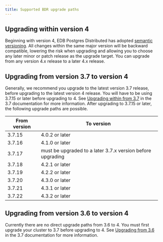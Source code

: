 ```yaml
---
title: Supported BDR upgrade paths
---
```


## Upgrading within version 4

Beginning with version 4, EDB Postgres Distributed has adopted [semantic versioning](https://semver.org/). All changes within the same major version will be backward compatible, lowering the risk when upgrading and allowing you to choose any later minor or patch release as the upgrade target. You can upgrade from any version 4.x release to a later 4.x release.


## Upgrading from version 3.7 to version 4

Generally, we recommend you upgrade to the latest version 3.7 release, before
upgrading to the latest version 4 release. You will have to be using 3.7.15 or later 
before upgrading to 4. See [Upgrading within from 3.7](/pgd/3.7/bdr/upgrades/supported_paths/#upgrading-within-version-37) in the
3.7 documentation for more information. After upgrading to 3.7.15 or later, the
following upgrade paths are possible.

| From version | To version |
| ---- | -- |
| 3.7.15 | 4.0.2 or later |
| 3.7.16 | 4.1.0 or later |
| 3.7.17 | must be upgraded to a later 3.7.x version before upgrading |
| 3.7.18 | 4.2.1 or later |
| 3.7.19 | 4.2.2 or later |
| 3.7.20 | 4.3.0 or later |
| 3.7.21 | 4.3.1 or later |
| 3.7.22 | 4.3.2 or later |

## Upgrading from version 3.6 to version 4

Currently there are no direct upgrade paths from 3.6 to 4.  You must first upgrade your cluster to 3.7 before upgrading to 4.  See [Upgrading from 3.6](/pgd/3.7/bdr/upgrades/supported_paths/#upgrading-from-version-36) in the 3.7 documentation for more information.

